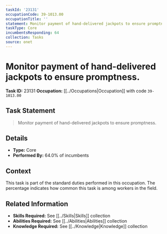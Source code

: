 ```yaml
---
taskId: '23131'
occupationCode: 39-1013.00
occupationTitle: ''
statement: Monitor payment of hand-delivered jackpots to ensure promptness.
taskType: Core
incumbentsResponding: 64
collection: Tasks
source: onet
---
```

# Monitor payment of hand-delivered jackpots to ensure promptness.

**Task ID:** 23131
**Occupation:** [[../Occupations|Occupation]] with code `39-1013.00`

## Task Statement

> Monitor payment of hand-delivered jackpots to ensure promptness.

## Details

- **Type:** Core
- **Performed By:** 64.0% of incumbents

## Context

This task is part of the standard duties performed in this occupation. The percentage indicates how common this task is among workers in the field.

## Related Information

- **Skills Required:** See [[../Skills|Skills]] collection
- **Abilities Required:** See [[../Abilities|Abilities]] collection
- **Knowledge Required:** See [[../Knowledge|Knowledge]] collection
